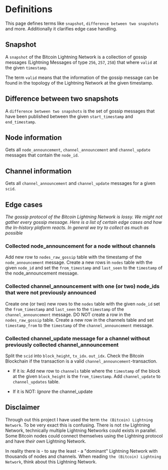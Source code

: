 # Definitions

This page defines terms like `snapshot`, `difference between two snapshots` and more. Additionally it clarifies edge case handling.

## Snapshot

A `snapshot` of the Bitcoin Lightning Network is a collection of gossip messages (Lightning Messages of type `256`, `257`, `258`) that where `valid` at the given `timestamp`.

The term `valid` means that the information of the gossip message can be found in the topology of the Lightning Network at the given timestamp.


## Difference between two snapshots

A `difference between two snapshots` is the set of gossip messages that have been published between the given `start_timestamp` and `end_timestamp`.


## Node information

Gets all `node_announcement`, `channel_announcement` and `channel_update` messages that contain the `node_id`.


## Channel information

Gets all `channel_announcement` and `channel_update` messages for a given `scid`.


## Edge cases

_The gossip protocol of the Bitcoin Lightning Network is lossy. We might not gather every gossip message. Here is a list of certain edge cases and how the ln-history plaform reacts. In general we try to collect as much as possible_ 


### Collected node_announcement for a node without channels

Add new row to `nodes_raw_gossip` table with the timestamp of the `node_announcement` message.
Create a new rows in `nodes` table with the given `node_id` and set the `from_timestamp` and `last_seen` to the `timestamp` of the node_announcement message.


### Collected channel_announcement with one (or two) node_ids that were not previously announced

Create one (or two) new rows to the `nodes` table with the given `node_id` set the `from_timestamp` and `last_seen` to the `timestamp` of the `channel_announcement` message.
DO NOT create a row in the `nodes_raw_gossip` table.
Create a new row in the channels table and set `timestamp_from` to the `timestamp` of the `channel_announcement` message.


### Collected channel_update message for a channel without previously collected channel_announcement

Split the `scid` into `block_height`, `tx_idx`. `out_idx`.
Check the Bitcoin Blockchain if the transaction is a valid `channel_announcement`-transaction.
- If it is: 
Add new row to `channels` table where the `timestamp` of the block at the given `block_height` is the `from_timestamp`.
Add `channel_update` to `channel_updates` table.
 
- If it is NOT: 
_Ignore_ the channel_update




## Disclaimer

Through out this project I have used the term `the (Bitcoin) Lightning Network`. To be very exact this is confusing. There is not *`the`* Lightning Network, technically multiple Lightning Networks could exists in parallel.
Some Bitcoin nodes could connect themselves using the Lightning protocol and have _their own_ Lightning Network.

In reality there is - to say the least - a "dominant" Lightning Network with thousands of nodes and channels. When reading `the (Bitcoin) Lightning Network`, think about this Lightning Network.